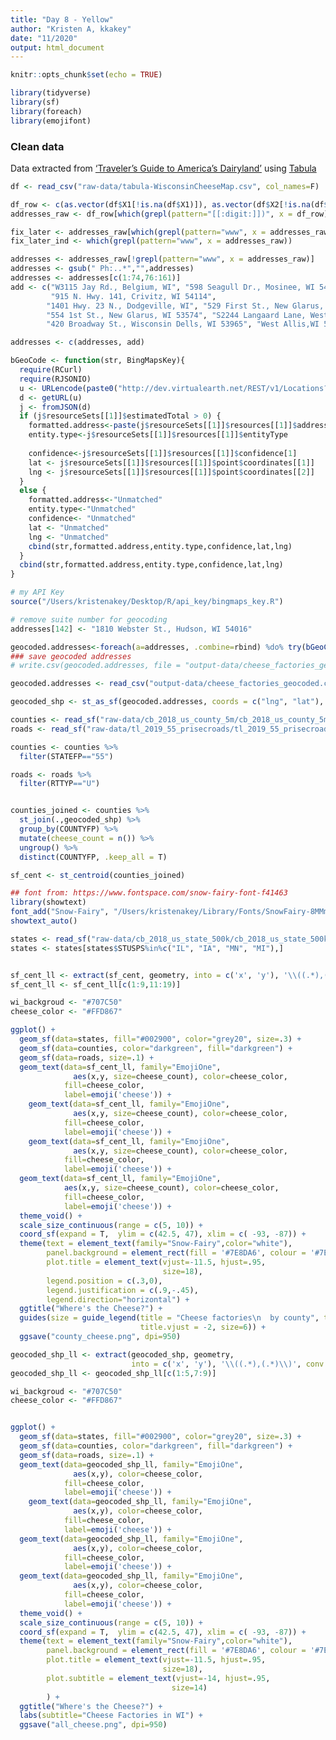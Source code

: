 ```yaml
---
title: "Day 8 - Yellow"
author: "Kristen A, kkakey"
date: "11/2020"
output: html_document
---
```


```r
knitr::opts_chunk$set(echo = TRUE)
```


```r
library(tidyverse)
library(sf)
library(foreach)
library(emojifont)
```


### Clean data

Data extracted from ['Traveler's Guide to America's Dairyland'](http://www.milwaukeeindependent.com/wp-content/uploads/2017/04/WisconsinCheeseMap.pdf) using [Tabula](https://tabula.technology)
```r
df <- read_csv("raw-data/tabula-WisconsinCheeseMap.csv", col_names=F)
```

```r
df_row <- c(as.vector(df$X1[!is.na(df$X1)]), as.vector(df$X2[!is.na(df$X2)]), as.vector(df$X3[!is.na(df$X3)]))
addresses_raw <- df_row[which(grepl(pattern="[[:digit:]])", x = df_row))+1]

fix_later <- addresses_raw[which(grepl(pattern="www", x = addresses_raw))]
fix_later_ind <- which(grepl(pattern="www", x = addresses_raw))

addresses <- addresses_raw[!grepl(pattern="www", x = addresses_raw)]
addresses <- gsub(" Ph:..*","",addresses)
addresses <- addresses[c(1:74,76:161)]
add <- c("W3115 Jay Rd., Belgium, WI", "598 Seagull Dr., Mosinee, WI 54455", 
         "915 N. Hwy. 141, Crivitz, WI 54114",
        "1401 Hwy. 23 N., Dodgeville, WI", "529 First St., New Glarus, WI 53575", 
        "554 1st St., New Glarus, WI 53574", "S2244 Langaard Lane, Westby, WI 54667",
        "420 Broadway St., Wisconsin Dells, WI 53965", "West Allis,WI 53219")

addresses <- c(addresses, add)
```

```r
bGeoCode <- function(str, BingMapsKey){
  require(RCurl)
  require(RJSONIO)
  u <- URLencode(paste0("http://dev.virtualearth.net/REST/v1/Locations?q=", str, "&maxResults=1&key=", BingMapsKey))
  d <- getURL(u)
  j <- fromJSON(d) 
  if (j$resourceSets[[1]]$estimatedTotal > 0) {
    formatted.address<-paste(j$resourceSets[[1]]$resources[[1]]$address,collapse=",")
    entity.type<-j$resourceSets[[1]]$resources[[1]]$entityType
    
    confidence<-j$resourceSets[[1]]$resources[[1]]$confidence[1]
    lat <- j$resourceSets[[1]]$resources[[1]]$point$coordinates[[1]]
    lng <- j$resourceSets[[1]]$resources[[1]]$point$coordinates[[2]]
  }
  else {    
    formatted.address<-"Unmatched"
    entity.type<-"Unmatched"
    confidence<- "Unmatched"
    lat <- "Unmatched"
    lng <- "Unmatched"
    cbind(str,formatted.address,entity.type,confidence,lat,lng)
  }
  cbind(str,formatted.address,entity.type,confidence,lat,lng)
}  

# my API Key
source("/Users/kristenakey/Desktop/R/api_key/bingmaps_key.R")

# remove suite number for geocoding
addresses[142] <- "1810 Webster St., Hudson, WI 54016"

geocoded.addresses<-foreach(a=addresses, .combine=rbind) %do% try(bGeoCode(a, my_key))
### save geocoded addresses
# write.csv(geocoded.addresses, file = "output-data/cheese_factories_geocoded.csv")
```


```r
geocoded.addresses <- read_csv("output-data/cheese_factories_geocoded.csv")

geocoded_shp <- st_as_sf(geocoded.addresses, coords = c("lng", "lat"), crs= 4326, na.fail=T)
```


```r
counties <- read_sf("raw-data/cb_2018_us_county_5m/cb_2018_us_county_5m.shp", crs= 4326)
roads <- read_sf("raw-data/tl_2019_55_prisecroads/tl_2019_55_prisecroads.shp")

counties <- counties %>%
  filter(STATEFP=="55")

roads <- roads %>%
  filter(RTTYP=="U")


counties_joined <- counties %>%
  st_join(.,geocoded_shp) %>%
  group_by(COUNTYFP) %>%
  mutate(cheese_count = n()) %>%
  ungroup() %>%
  distinct(COUNTYFP, .keep_all = T)

sf_cent <- st_centroid(counties_joined)
```


```r
## font from: https://www.fontspace.com/snow-fairy-font-f41463
library(showtext)
font_add("Snow-Fairy", "/Users/kristenakey/Library/Fonts/SnowFairy-8MMm2.otf")  
showtext_auto()
```


```r
states <- read_sf("raw-data/cb_2018_us_state_500k/cb_2018_us_state_500k.shp", crs= 4326)
states <- states[states$STUSPS%in%c("IL", "IA", "MN", "MI"),]


sf_cent_ll <- extract(sf_cent, geometry, into = c('x', 'y'), '\\((.*),(.*)\\)', conv = T)
sf_cent_ll <- sf_cent_ll[c(1:9,11:19)]

wi_backgroud <- "#707C50"
cheese_color <- "#FFD867"

ggplot() +
  geom_sf(data=states, fill="#002900", color="grey20", size=.3) +
  geom_sf(data=counties, color="darkgreen", fill="darkgreen") +
  geom_sf(data=roads, size=.1) +
  geom_text(data=sf_cent_ll, family="EmojiOne", 
              aes(x,y, size=cheese_count), color=cheese_color,
            fill=cheese_color,
            label=emoji('cheese')) +
    geom_text(data=sf_cent_ll, family="EmojiOne",
              aes(x,y, size=cheese_count), color=cheese_color,
            fill=cheese_color,
            label=emoji('cheese')) +
    geom_text(data=sf_cent_ll, family="EmojiOne",
              aes(x,y, size=cheese_count), color=cheese_color,
            fill=cheese_color,
            label=emoji('cheese')) +
  geom_text(data=sf_cent_ll, family="EmojiOne",
            aes(x,y, size=cheese_count), color=cheese_color,
            fill=cheese_color,
            label=emoji('cheese')) +
  theme_void() +
  scale_size_continuous(range = c(5, 10)) +
  coord_sf(expand = T,  ylim = c(42.5, 47), xlim = c( -93, -87)) +
  theme(text = element_text(family="Snow-Fairy",color="white"),
        panel.background = element_rect(fill = '#7E8DA6', colour = '#7E8DA6'),
        plot.title = element_text(vjust=-11.5, hjust=.95,
                                  size=18),
        legend.position = c(.3,0),
        legend.justification = c(.9,-.45),
        legend.direction="horizontal") +
  ggtitle("Where's the Cheese?") +
  guides(size = guide_legend(title = "Cheese factories\n  by county", title.position = "top",
                             title.vjust = -2, size=6)) +
  ggsave("county_cheese.png", dpi=950)


```


```r
geocoded_shp_ll <- extract(geocoded_shp, geometry, 
                           into = c('x', 'y'), '\\((.*),(.*)\\)', conv = T)
geocoded_shp_ll <- geocoded_shp_ll[c(1:5,7:9)]

wi_backgroud <- "#707C50"
cheese_color <- "#FFD867"


ggplot() +
  geom_sf(data=states, fill="#002900", color="grey20", size=.3) +
  geom_sf(data=counties, color="darkgreen", fill="darkgreen") +
  geom_sf(data=roads, size=.1) +
  geom_text(data=geocoded_shp_ll, family="EmojiOne", 
              aes(x,y), color=cheese_color,
            fill=cheese_color,
            label=emoji('cheese')) +
    geom_text(data=geocoded_shp_ll, family="EmojiOne",
              aes(x,y), color=cheese_color,
            fill=cheese_color,
            label=emoji('cheese')) +
  geom_text(data=geocoded_shp_ll, family="EmojiOne", 
              aes(x,y), color=cheese_color,
            fill=cheese_color,
            label=emoji('cheese')) +
  geom_text(data=geocoded_shp_ll, family="EmojiOne", 
              aes(x,y), color=cheese_color,
            fill=cheese_color,
            label=emoji('cheese')) +
  theme_void() +
  scale_size_continuous(range = c(5, 10)) +
  coord_sf(expand = T,  ylim = c(42.5, 47), xlim = c( -93, -87)) +
  theme(text = element_text(family="Snow-Fairy",color="white"),
        panel.background = element_rect(fill = '#7E8DA6', colour = '#7E8DA6'),
        plot.title = element_text(vjust=-11.5, hjust=.95,
                                  size=18),
        plot.subtitle = element_text(vjust=-14, hjust=.95,
                                    size=14)
        ) +
  ggtitle("Where's the Cheese?") +
  labs(subtitle="Cheese Factories in WI") +
  ggsave("all_cheese.png", dpi=950)
```



